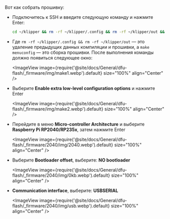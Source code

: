Вот как собрать прошивку:
* Подключитесь к SSH и введите следующую команду и нажмите Enter:

    ```bash
    cd ~/klipper && rm -rf ~/klipper/.config && rm -rf ~/klipper/out && make menuconfig
    ```

* Где `rm -rf ~/klipper/.config && rm -rf ~/klipper/out` — это удаление предыдущих данных компиляции и прошивки, а `make menuconfig` — это сборка прошивки. После выполнения команды должно появиться следующее окно:

    <ImageView image={require('@site/docs/General/dfu-flash/_firmware/img/make1.webp').default} size="100%" align="Center" />

* Выберите **Enable extra low-level configuration options** и нажмите Enter

    <ImageView image={require('@site/docs/General/dfu-flash/_firmware/img/make2.webp').default} size="100%" align="Center" />

* Перейдите в меню **Micro-controller Architecture** и выберите **Raspberry Pi RP2040/RP235x**, затем нажмите Enter

    <ImageView image={require('@site/docs/General/dfu-flash/_firmware/2040/img/2040.webp').default} size="100%" align="Center" />

* Выберите **Bootloader offset**, выберите: **NO bootloader**

    <ImageView image={require('@site/docs/General/dfu-flash/_firmware/2040/img/0kb.webp').default} size="100%" align="Center" />

* **Communication interface**, выберите: **USBSERIAL**

    <ImageView image={require('@site/docs/General/dfu-flash/_firmware/2040/img/usb.webp').default} size="100%" align="Center" />
